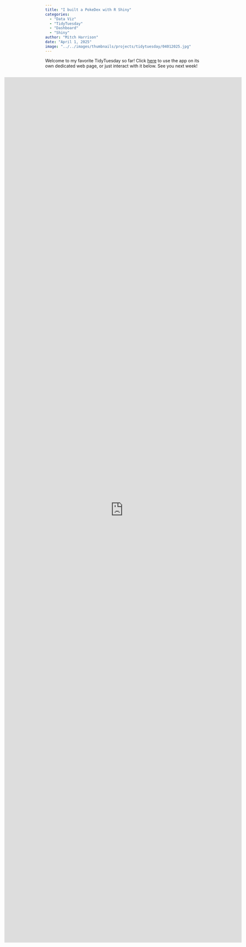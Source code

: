 ```yaml
---
title: "I built a PokeDex with R Shiny"
categories:
  - "Data Viz"
  - "TidyTuesday"
  - "Dashboard"
  - "Shiny"
author: "Mitch Harrison"
date: "April 1, 2025"
image: "../../images/thumbnails/projects/tidytuesday/04012025.jpg"
---
```


Welcome to my favorite TidyTuesday so far! Click
[here](https://qmre3f-mitch0harrison.shinyapps.io/r-pokedex/) to use the app
on its own dedicated web page, or just interact with it below. See you next
week!

:::{.column-screen-inset}

<div style="
  width: 100%; 
  height: 70vh;
  display: flex; 
  justify-content: center; 
  padding: 0; 
  margin: 0;">
  <iframe 
    src="https://qmre3f-mitch0harrison.shinyapps.io/r-pokedex/" 
    style="width: 80vw; height: 70vh; border: none;">
  </iframe>
</div>

:::


